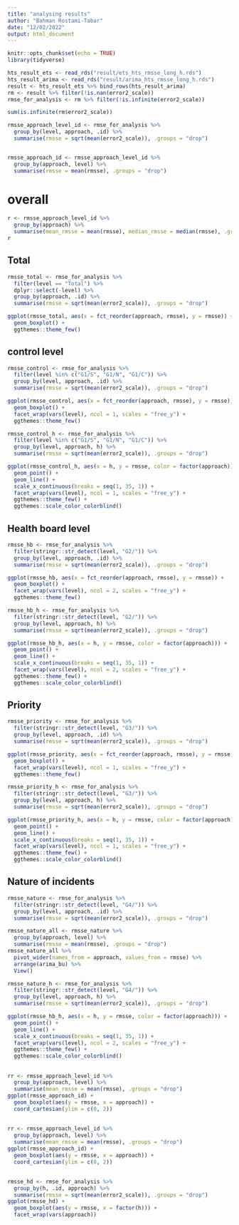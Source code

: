 ```yaml
---
title: "analysing results"
author: "Bahman Rostami-Tabar"
date: "12/02/2022"
output: html_document
---
```


```r
knitr::opts_chunk$set(echo = TRUE)
library(tidyverse)
```

```r
hts_result_ets <- read_rds("result/ets_hts_rmsse_long_h.rds")
hts_result_arima <- read_rds("result/arima_hts_rmsse_long_h.rds")
result <- hts_result_ets %>% bind_rows(hts_result_arima)
rm <- result %>% filter(!is.nan(error2_scale))
rmse_for_analysis <- rm %>% filter(!is.infinite(error2_scale))

sum(is.infinite(rm$error2_scale))
```


```r
rmsse_approach_level_id <- rmse_for_analysis %>%
  group_by(level, approach, .id) %>%
  summarise(rmsse = sqrt(mean(error2_scale)), .groups = "drop")


rmsse_approach_id <- rmsse_approach_level_id %>%
  group_by(approach, level) %>%
  summarise(rmsse = mean(rmsse), .groups = "drop")
```


# overall

```r
r <- rmsse_approach_level_id %>%
  group_by(approach) %>%
  summarise(mean_rmsse = mean(rmsse), median_rmsse = median(rmsse), .groups = "drop")
r
```

## Total

```r
rmsse_total <- rmse_for_analysis %>%
  filter(level == "Total") %>%
  dplyr::select(-level) %>%
  group_by(approach, .id) %>%
  summarise(rmsse = sqrt(mean(error2_scale)), .groups = "drop")

ggplot(rmsse_total, aes(x = fct_reorder(approach, rmsse), y = rmsse)) +
  geom_boxplot() +
  ggthemes::theme_few()
```

## control level

```r
rmsse_control <- rmse_for_analysis %>%
  filter(level %in% c("G1/S", "G1/N", "G1/C")) %>%
  group_by(level, approach, .id) %>%
  summarise(rmsse = sqrt(mean(error2_scale)), .groups = "drop")

ggplot(rmsse_control, aes(x = fct_reorder(approach, rmsse), y = rmsse)) +
  geom_boxplot() +
  facet_wrap(vars(level), ncol = 1, scales = "free_y") +
  ggthemes::theme_few()
```

```r
rmsse_control_h <- rmse_for_analysis %>%
  filter(level %in% c("G1/S", "G1/N", "G1/C")) %>%
  group_by(level, approach, h) %>%
  summarise(rmsse = sqrt(mean(error2_scale)), .groups = "drop")

ggplot(rmsse_control_h, aes(x = h, y = rmsse, color = factor(approach))) +
  geom_point() +
  geom_line() +
  scale_x_continuous(breaks = seq(1, 35, 1)) +
  facet_wrap(vars(level), ncol = 1, scales = "free_y") +
  ggthemes::theme_few() +
  ggthemes::scale_color_colorblind()
```

## Health board level

```r
rmsse_hb <- rmse_for_analysis %>%
  filter(stringr::str_detect(level, "G2/")) %>%
  group_by(level, approach, .id) %>%
  summarise(rmsse = sqrt(mean(error2_scale)), .groups = "drop")

ggplot(rmsse_hb, aes(x = fct_reorder(approach, rmsse), y = rmsse)) +
  geom_boxplot() +
  facet_wrap(vars(level), ncol = 2, scales = "free_y") +
  ggthemes::theme_few()
```

```r
rmsse_hb_h <- rmse_for_analysis %>%
  filter(stringr::str_detect(level, "G2/")) %>%
  group_by(level, approach, h) %>%
  summarise(rmsse = sqrt(mean(error2_scale)), .groups = "drop")

ggplot(rmsse_hb_h, aes(x = h, y = rmsse, color = factor(approach))) +
  geom_point() +
  geom_line() +
  scale_x_continuous(breaks = seq(1, 35, 1)) +
  facet_wrap(vars(level), ncol = 2, scales = "free_y") +
  ggthemes::theme_few() +
  ggthemes::scale_color_colorblind()
```

## Priority

```r
rmsse_priority <- rmse_for_analysis %>%
  filter(stringr::str_detect(level, "G3/")) %>%
  group_by(level, approach, .id) %>%
  summarise(rmsse = sqrt(mean(error2_scale)), .groups = "drop")

ggplot(rmsse_priority, aes(x = fct_reorder(approach, rmsse), y = rmsse)) +
  geom_boxplot() +
  facet_wrap(vars(level), ncol = 1, scales = "free_y") +
  ggthemes::theme_few()
```

```r
rmsse_priority_h <- rmse_for_analysis %>%
  filter(stringr::str_detect(level, "G3/")) %>%
  group_by(level, approach, h) %>%
  summarise(rmsse = sqrt(mean(error2_scale)), .groups = "drop")

ggplot(rmsse_priority_h, aes(x = h, y = rmsse, color = factor(approach))) +
  geom_point() +
  geom_line() +
  scale_x_continuous(breaks = seq(1, 35, 1)) +
  facet_wrap(vars(level), ncol = 1, scales = "free_y") +
  ggthemes::theme_few() +
  ggthemes::scale_color_colorblind()
```

## Nature of incidents

```r
rmsse_nature <- rmse_for_analysis %>%
  filter(stringr::str_detect(level, "G4/")) %>%
  group_by(level, approach, .id) %>%
  summarise(rmsse = sqrt(mean(error2_scale)), .groups = "drop")

rmsse_nature_all <- rmsse_nature %>%
  group_by(approach, level) %>%
  summarise(rmsse = mean(rmsse), .groups = "drop")
rmsse_nature_all %>%
  pivot_wider(names_from = approach, values_from = rmsse) %>%
  arrange(arima_bu) %>%
  View()
```

```r
rmsse_nature_h <- rmse_for_analysis %>%
  filter(stringr::str_detect(level, "G4/")) %>%
  group_by(level, approach, h) %>%
  summarise(rmsse = sqrt(mean(error2_scale)), .groups = "drop")

ggplot(rmsse_hb_h, aes(x = h, y = rmsse, color = factor(approach))) +
  geom_point() +
  geom_line() +
  scale_x_continuous(breaks = seq(1, 35, 1)) +
  facet_wrap(vars(level), ncol = 2, scales = "free_y") +
  ggthemes::theme_few() +
  ggthemes::scale_color_colorblind()
```

##

```r
rr <- rmsse_approach_level_id %>%
  group_by(approach, level) %>%
  summarise(mean_rmsse = mean(rmsse), .groups = "drop")
ggplot(rmsse_approach_id) +
  geom_boxplot(aes(y = rmsse, x = approach)) +
  coord_cartesian(ylim = c(0, 2))
```
##

```r
rr <- rmsse_approach_level_id %>%
  group_by(approach, level) %>%
  summarise(mean_rmsse = mean(rmsse), .groups = "drop")
ggplot(rmsse_approach_id) +
  geom_boxplot(aes(y = rmsse, x = approach)) +
  coord_cartesian(ylim = c(0, 2))
```

##

```r
rmsse_hd <- rmse_for_analysis %>%
  group_by(h, .id, approach) %>%
  summarise(rmsse = sqrt(mean(error2_scale)), .groups = "drop")
ggplot(rmsse_hd) +
  geom_boxplot(aes(y = rmsse, x = factor(h))) +
  facet_wrap(vars(approach))
```
